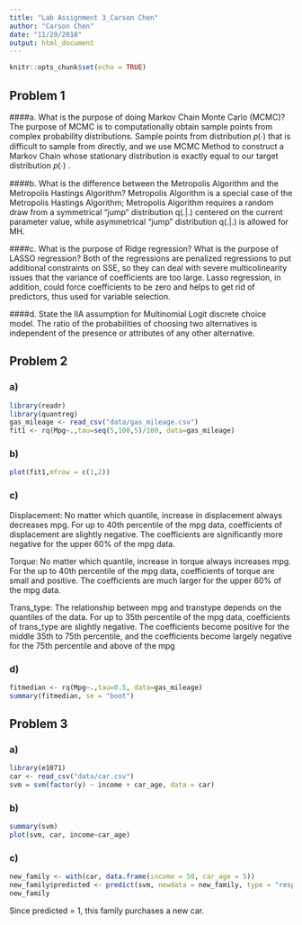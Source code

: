 ```yaml
---
title: "Lab Assignment 3_Carson Chen"
author: "Carson Chen"
date: "11/29/2018"
output: html_document
---
```


```r
knitr::opts_chunk$set(echo = TRUE)
```

## Problem 1
####a. What is the purpose of doing Markov Chain Monte Carlo (MCMC)?
The purpose of MCMC is to computationally obtain sample points from complex probability distributions. Sample points from distribution 𝑝(⋅) that is difficult to sample from directly, and we use MCMC Method to construct a Markov Chain whose stationary distribution is exactly equal to our target distribution 𝑝(⋅) .

####b. What is the difference between the Metropolis Algorithm and the Metropolis Hastings Algorithm?
Metropolis Algorithm is a special case of the Metropolis Hastings Algorithm; Metropolis Algorithm requires a random draw from a symmetrical “jump” distribution q(.|.) centered on the current parameter value, while asymmetrical "jump" distribution q(.|.) is allowed for MH.

####c. What is the purpose of Ridge regression? What is the purpose of LASSO regression?
Both of the regressions are penalized regressions to put additional constraints on SSE, so they can deal with severe multicolinearity issues that the variance of coefficients are too large. Lasso regression, in addition, could force coefficients to be zero and helps to get rid of predictors, thus used for variable selection.

####d. State the IIA assumption for Multinomial Logit discrete choice model.
The ratio of the probabilities of choosing two alternatives is independent of the presence or attributes of any other alternative. 

## Problem 2
### a)
```r
library(readr)
library(quantreg)
gas_mileage <- read_csv("data/gas_mileage.csv")
fit1 <- rq(Mpg~.,tau=seq(5,100,5)/100, data=gas_mileage)
```

### b)
```r
plot(fit1,mfrow = c(1,2))
```

### c)
Displacement: No matter which quantile, increase in displacement always decreases mpg. For up to 40th percentile of the mpg data, coefficients of displacement are slightly negative. The coefficients are significantly more negative for the upper 60% of the mpg data.

Torque: No matter which quantile, increase in torque always increases mpg. For the up to 40th percentile of the mpg data, coefficients of torque are small and positive. The coefficients are much larger for the upper 60% of the mpg data.

Trans_type: The relationship between mpg and transtype depends on the quantiles of the data. For up to 35th percentile of the mpg data, coefficients of trans_type are slightly negative. The coefficients become positive for the middle 35th to 75th percentile, and the coefficients become largely negative for the 75th percentile and above of the mpg

### d)
```r
fitmedian <- rq(Mpg~.,tau=0.5, data=gas_mileage)
summary(fitmedian, se = "boot")
```

## Problem 3
### a)
```r
library(e1071)
car <- read_csv("data/car.csv")
svm = svm(factor(y) ~ income + car_age, data = car)
```

### b)
```r
summary(svm)
plot(svm, car, income~car_age)
```

### c)
```r
new_family <- with(car, data.frame(income = 50, car_age = 5))
new_family$predicted <- predict(svm, newdata = new_family, type = "response")
new_family
```
Since predicted = 1, this family purchases a new car.
